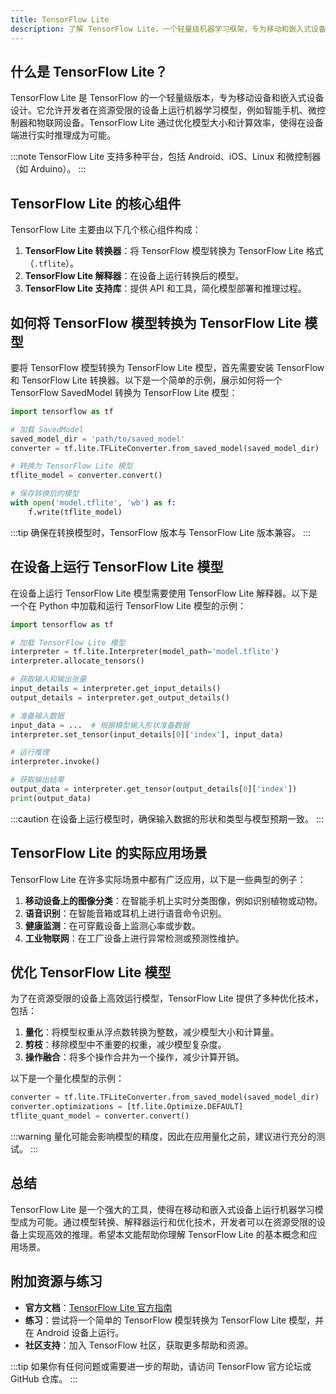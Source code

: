 ```yaml
---
title: TensorFlow Lite
description: 了解 TensorFlow Lite，一个轻量级机器学习框架，专为移动和嵌入式设备设计。本文将从基础概念到实际应用，逐步讲解 TensorFlow Lite 的使用和优化。
---
```


## 什么是 TensorFlow Lite？

TensorFlow Lite 是 TensorFlow 的一个轻量级版本，专为移动设备和嵌入式设备设计。它允许开发者在资源受限的设备上运行机器学习模型，例如智能手机、微控制器和物联网设备。TensorFlow Lite 通过优化模型大小和计算效率，使得在设备端进行实时推理成为可能。

:::note
TensorFlow Lite 支持多种平台，包括 Android、iOS、Linux 和微控制器（如 Arduino）。
:::

## TensorFlow Lite 的核心组件

TensorFlow Lite 主要由以下几个核心组件构成：

1. **TensorFlow Lite 转换器**：将 TensorFlow 模型转换为 TensorFlow Lite 格式（`.tflite`）。
2. **TensorFlow Lite 解释器**：在设备上运行转换后的模型。
3. **TensorFlow Lite 支持库**：提供 API 和工具，简化模型部署和推理过程。

## 如何将 TensorFlow 模型转换为 TensorFlow Lite 模型

要将 TensorFlow 模型转换为 TensorFlow Lite 模型，首先需要安装 TensorFlow 和 TensorFlow Lite 转换器。以下是一个简单的示例，展示如何将一个 TensorFlow SavedModel 转换为 TensorFlow Lite 模型：

```python
import tensorflow as tf

# 加载 SavedModel
saved_model_dir = 'path/to/saved_model'
converter = tf.lite.TFLiteConverter.from_saved_model(saved_model_dir)

# 转换为 TensorFlow Lite 模型
tflite_model = converter.convert()

# 保存转换后的模型
with open('model.tflite', 'wb') as f:
    f.write(tflite_model)
```

:::tip
确保在转换模型时，TensorFlow 版本与 TensorFlow Lite 版本兼容。
:::

## 在设备上运行 TensorFlow Lite 模型

在设备上运行 TensorFlow Lite 模型需要使用 TensorFlow Lite 解释器。以下是一个在 Python 中加载和运行 TensorFlow Lite 模型的示例：

```python
import tensorflow as tf

# 加载 TensorFlow Lite 模型
interpreter = tf.lite.Interpreter(model_path='model.tflite')
interpreter.allocate_tensors()

# 获取输入和输出张量
input_details = interpreter.get_input_details()
output_details = interpreter.get_output_details()

# 准备输入数据
input_data = ...  # 根据模型输入形状准备数据
interpreter.set_tensor(input_details[0]['index'], input_data)

# 运行推理
interpreter.invoke()

# 获取输出结果
output_data = interpreter.get_tensor(output_details[0]['index'])
print(output_data)
```

:::caution
在设备上运行模型时，确保输入数据的形状和类型与模型预期一致。
:::

## TensorFlow Lite 的实际应用场景

TensorFlow Lite 在许多实际场景中都有广泛应用，以下是一些典型的例子：

1. **移动设备上的图像分类**：在智能手机上实时分类图像，例如识别植物或动物。
2. **语音识别**：在智能音箱或耳机上进行语音命令识别。
3. **健康监测**：在可穿戴设备上监测心率或步数。
4. **工业物联网**：在工厂设备上进行异常检测或预测性维护。

## 优化 TensorFlow Lite 模型

为了在资源受限的设备上高效运行模型，TensorFlow Lite 提供了多种优化技术，包括：

1. **量化**：将模型权重从浮点数转换为整数，减少模型大小和计算量。
2. **剪枝**：移除模型中不重要的权重，减少模型复杂度。
3. **操作融合**：将多个操作合并为一个操作，减少计算开销。

以下是一个量化模型的示例：

```python
converter = tf.lite.TFLiteConverter.from_saved_model(saved_model_dir)
converter.optimizations = [tf.lite.Optimize.DEFAULT]
tflite_quant_model = converter.convert()
```

:::warning
量化可能会影响模型的精度，因此在应用量化之前，建议进行充分的测试。
:::

## 总结

TensorFlow Lite 是一个强大的工具，使得在移动和嵌入式设备上运行机器学习模型成为可能。通过模型转换、解释器运行和优化技术，开发者可以在资源受限的设备上实现高效的推理。希望本文能帮助你理解 TensorFlow Lite 的基本概念和应用场景。

## 附加资源与练习

- **官方文档**：[TensorFlow Lite 官方指南](https://www.tensorflow.org/lite/guide)
- **练习**：尝试将一个简单的 TensorFlow 模型转换为 TensorFlow Lite 模型，并在 Android 设备上运行。
- **社区支持**：加入 TensorFlow 社区，获取更多帮助和资源。

:::tip
如果你有任何问题或需要进一步的帮助，请访问 TensorFlow 官方论坛或 GitHub 仓库。
:::